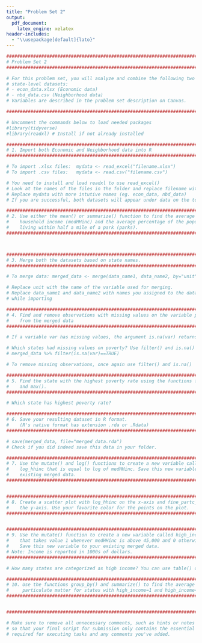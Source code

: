 ```yaml
---
title: "Problem Set 2"
output: 
  pdf_document:
    latex_engine: xelatex
header-includes:
  - "\\usepackage[default]{lato}"
---
```


```r
################################################################################
# Problem Set 2
################################################################################

# For this problem set, you will analyze and combine the following two 
# state-level datasets:
# - econ_data.xlsx (Economic data)
# - nbd_data.csv (Neighborhood data)
# Variables are described in the problem set description on Canvas. 

################################################################################

# Uncomment the commands below to load needed packages
#library(tidyverse) 
#library(readxl) # Install if not already installed 

################################################################################
# 1. Import both Economic and Neighborhood data into R
################################################################################

# To import .xlsx files:  mydata <- read_excel("filename.xlsx")
# To import .csv files:   mydata <- read.csv("filename.csv")

# You need to install and load readxl to use read_excel()
# Look at the names of the files in the folder and replace filename with those names
# Replace mydata with more intutive names (eg. econ_data, nbd_data)
# If you are successful, both datasets will appear under data on the top-right

################################################################################
# 2. Use either the mean() or summarize() function to find the average median 
#    household income (medHHinc) and the average percentage of the population  
#    living within half a mile of a park (parks).
################################################################################



################################################################################
# 3. Merge both the datasets based on state names.
################################################################################

# To merge data: merged_data <- merge(data_name1, data_name2, by="unit")

# Replace unit with the name of the variable used for merging. 
# Replace data_name1 and data_name2 with names you assigned to the datasets
# while importing

################################################################################
# 4. Find and remove observations with missing values on the variable poverty 
#    from the merged data
################################################################################

# If a variable var has missing values, the argument is.na(var) returns TRUE. 

# Which states had missing values on poverty? Use filter() and is.na() as follows:
# merged_data %>% filter(is.na(var)==TRUE)

# To remove missing observations, once again use filter() and is.na()

################################################################################
# 5. Find the state with the highest poverty rate using the functions filter() 
#    and max().
################################################################################

# Which state has highest poverty rate?

################################################################################
# 6. Save your resulting dataset in R format. 
#    (R's native format has extension .rda or .Rdata)
################################################################################

# save(merged_data, file="merged_data.rda") 
# Check if you did indeed save this data in your folder. 

################################################################################
# 7. Use the mutate() and log() functions to create a new variable called   
#    log_hhinc that is equal to log of medHHinc. Save this new variable to your  
#    existing merged data. 
################################################################################


################################################################################
# 8. Create a scatter plot with log_hhinc on the x-axis and fine_partc_mttr on  
#    the y-axis. Use your favorite color for the points on the plot.
################################################################################


################################################################################
# 9. Use the mutate() function to create a new variable called high_income   
#    that takes value 1 whenever medHHinc is above 45,000 and 0 otherwise. 
#    Save this new variable to your existing merged data. 
# Note: Income is reported in 1000s of dollars.
################################################################################

# How many states are categorized as high income? You can use table() or count().

################################################################################
# 10. Use the functions group_by() and summarize() to find the average fine 
#     particulate matter for states with high_income=1 and high_income=0.
################################################################################


################################################################################

# Make sure to remove all unnecessary comments, such as hints or notes I've provided, 
# so that your final script for submission only contains the essential commands 
# required for executing tasks and any comments you've added.

```